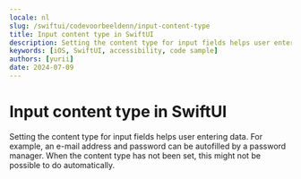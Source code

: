 ```yaml
---
locale: nl
slug: /swiftui/codevoorbeeldenn/input-content-type
title: Input content type in SwiftUI
description: Setting the content type for input fields helps user entering data.
keywords: [iOS, SwiftUI, accessibility, code sample]
authors: [yurii]
date: 2024-07-09
---
```


# Input content type in SwiftUI

Setting the content type for input fields helps user entering data. For example, an e-mail address and password can be autofilled by a password manager. When the content type has not been set, this might not be possible to do automatically.

<CodeSample id="input-content-type" framework="swiftui" locale="nl"/>
